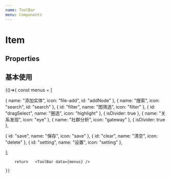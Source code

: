 ```yaml
---
name: ToolBar
menu: Components
---
```




# Item

## Properties

<Props of={ToolBar} />

## 基本使用

<Playground>
    {()=>{
const menus = [
 
  {
    name: "添加实体",
    icon: "file-add",
    id: "addNode"
  },
  {
    name: "搜索",
    icon: "search",
    id: "search"
  },
  {
    id: "filter",
    name: "图筛选",
    icon: "filter"
  },
  {
    id: "dragSelect",
    name: "圈选",
    icon: "highlight"
  },
   {
    isDivider: true
  },
  {
    name: "关系发现",
    icon: "eye"
  },
  {
    name: "社群分析",
    icon: "gateway"
  },
   {
    isDivider: true
  },
  
  {
    id: "save",
    name: "保存",
    icon: "save"
  },
  {
    id: "clear",
    name: "清空",
    icon: "delete"
  },
  {
    id: "setting",
    name: "设置",
    icon: "setting"
  },
  
];

        return   <ToolBar data={menus} /> 

    }}

</Playground>